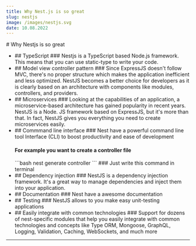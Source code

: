 ---
title: Why Nest.js is so great
slug: nestjs
image: /images/nestjs.svg
date: 10.08.2022
---


<div className={styles.mdxContainer}>
# Why Nestjs is so great

<ul>
<li>
## TypeScript
### Nestjs is a TypeScript based Node.js framework. This means that you can use static-type to write your code.
</li>
<li>
## Model view controller pattern
 ### Since ExpressJS doesn't follow MVC, there's no proper structure which makes the application inefficient and less optimized. NestJS becomes a better choice for developers as it is clearly based on an architecture with components like modules, controllers, and providers.
</li>
<li>
## Microservices
### Looking at the capabilities of an application, a microservice-based architecture has gained popularity in recent years. NestJS is a Node. JS framework based on ExpressJS, but it's more than that. In fact, NestJS gives you everything you need to create microservices easily.
</li>
<li style={{marginBottom: '1rem'}}>
## Commmand line interface
### Nest have a powerful command line tool Interface (CLI) to boost productivity and ease of development
<h4 className={styles.example}>For example you want to create a controller file</h4>
```bash
  nest generate controller <controllerName>
```
### Just write this command in terminal
</li>
<li>
  ## Dependency injection
  ### NestJS is a dependency injection framework. It's a great way to manage dependencies and inject them into your application.
</li>
<li>
## Documentation
### Nest have a awesome documentation
</li>
<li>
## Testing
### NestJS allows to you make easy unit-testing applications
</li>
<li>
## Easily integrate with common technologies
### Support for dozens of nest-specific modules that help you easily integrate with common technologies and concepts like Type ORM, Mongoose, GraphQL, Logging, Validation, Caching, WebSockets, and much more
</li>
</ul>
</div>

---
<Comments />